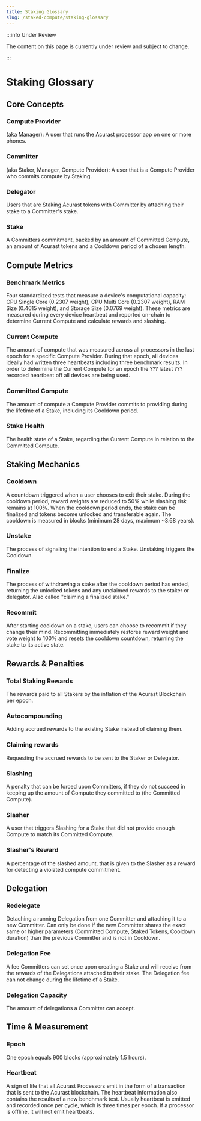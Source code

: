 ```yaml
---
title: Staking Glossary
slug: /staked-compute/staking-glossary
---
```


:::info Under Review

The content on this page is currently under review and subject to change.

:::

# Staking Glossary

## Core Concepts

### Compute Provider
(aka Manager): A user that runs the Acurast processor app on one or more phones.

### Committer
(aka Staker, Manager, Compute Provider): A user that is a Compute Provider who commits compute by Staking.

### Delegator
Users that are Staking Acurast tokens with Committer by attaching their stake to a Committer's stake.

### Stake
A Committers commitment, backed by an amount of Committed Compute, an amount of Acurast tokens and a Cooldown period of a chosen length.

## Compute Metrics

### Benchmark Metrics
Four standardized tests that measure a device's computational capacity: CPU Single Core (0.2307 weight), CPU Multi Core (0.2307 weight), RAM Size (0.4615 weight), and Storage Size (0.0769 weight). These metrics are measured during every device heartbeat and reported on-chain to determine Current Compute and calculate rewards and slashing.

### Current Compute
The amount of compute that was measured across all processors in the last epoch for a specific Compute Provider. During that epoch, all devices ideally had written three heartbeats including three benchmark results. In order to determine the Current Compute for an epoch the ??? latest ??? recorded heartbeat off all devices are being used.

### Committed Compute
The amount of compute a Compute Provider commits to providing during the lifetime of a Stake, including its Cooldown period.

### Stake Health
The health state of a Stake, regarding the Current Compute in relation to the Committed Compute.

## Staking Mechanics

### Cooldown
A countdown triggered when a user chooses to exit their stake. During the cooldown period, reward weights are reduced to 50% while slashing risk remains at 100%. When the cooldown period ends, the stake can be finalized and tokens become unlocked and transferable again. The cooldown is measured in blocks (minimum 28 days, maximum ~3.68 years).

### Unstake
The process of signaling the intention to end a Stake. Unstaking triggers the Cooldown.

### Finalize
The process of withdrawing a stake after the cooldown period has ended, returning the unlocked tokens and any unclaimed rewards to the staker or delegator. Also called "claiming a finalized stake."

### Recommit
After starting cooldown on a stake, users can choose to recommit if they change their mind. Recommitting immediately restores reward weight and vote weight to 100% and resets the cooldown countdown, returning the stake to its active state.

## Rewards & Penalties

### Total Staking Rewards
The rewards paid to all Stakers by the inflation of the Acurast Blockchain per epoch.

### Autocompounding
Adding accrued rewards to the existing Stake instead of claiming them.

### Claiming rewards
Requesting the accrued rewards to be sent to the Staker or Delegator.

### Slashing
A penalty that can be forced upon Committers, if they do not succeed in keeping up the amount of Compute they committed to (the Committed Compute).

### Slasher
A user that triggers Slashing for a Stake that did not provide enough Compute to match its Committed Compute.

### Slasher's Reward
A percentage of the slashed amount, that is given to the Slasher as a reward for detecting a violated compute commitment.

## Delegation

### Redelegate
Detaching a running Delegation from one Committer and attaching it to a new Committer. Can only be done if the new Committer shares the exact same or higher parameters (Committed Compute, Staked Tokens, Cooldown duration) than the previous Committer and is not in Cooldown.

### Delegation Fee
A fee Committers can set once upon creating a Stake and will receive from the rewards of the Delegations attached to their stake. The Delegation fee can not change during the lifetime of a Stake.

### Delegation Capacity
The amount of delegations a Committer can accept.

## Time & Measurement

### Epoch
One epoch equals 900 blocks (approximately 1.5 hours).

### Heartbeat
A sign of life that all Acurast Processors emit in the form of a transaction that is sent to the Acurast blockchain. The heartbeat information also contains the results of a new benchmark test. Usually heartbeat is emitted and recorded once per cycle, which is three times per epoch. If a processor is offline, it will not emit heartbeats.
